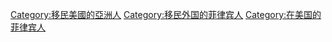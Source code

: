 [[Category:移民美國的亞洲人|Category:移民美國的亞洲人]]
[[Category:移民外国的菲律宾人|Category:移民外国的菲律宾人]]
[[Category:在美国的菲律宾人|Category:在美国的菲律宾人]]